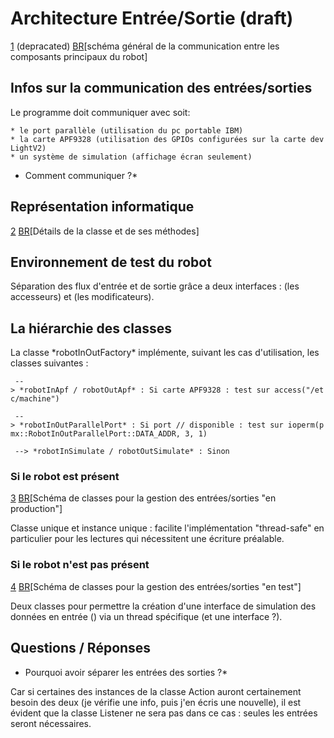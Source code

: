 = Architecture Entrée/Sortie (draft) =

[https://sites.google.com/site/pmrobotix/home/wiki-img/DevArchInOut_general.png?attredirects=0]
(depracated)
[[BR]][schéma général de la communication entre les composants principaux du robot]

== Infos sur la communication des entrées/sorties ==

Le programme doit communiquer avec soit:
 * le port parallèle (utilisation du pc portable IBM)
 * la carte APF9328 (utilisation des GPIOs configurées sur la carte devLightV2)
 * un système de simulation (affichage écran seulement)

*Comment communiquer ?*

== Représentation informatique ==

[https://sites.google.com/site/pmrobotix/home/wiki-img/DevArchInOut_RobotInOut-details.png?attredirects=0]
[[BR]][Détails de la classe {{{RobotInOut}}} et de ses méthodes]

== Environnement de test du robot ==

Séparation des flux d'entrée et de sortie grâce a deux interfaces : {{{RobotIn}}} (les accesseurs) et {{{RobotOut}}} (les modificateurs).

== La hiérarchie des classes ==

La classe *robotInOutFactory* implémente, suivant les cas d'utilisation, les classes suivantes :

  --> *robotInApf / robotOutApf* : Si carte APF9328 : test sur access("/etc/machine")

  --> *robotInOutParallelPort* : Si port // disponible : test sur ioperm(pmx::RobotInOutParallelPort::DATA_ADDR, 3, 1)

  --> *robotInSimulate / robotOutSimulate* : Sinon


=== Si le robot est présent ===

[https://sites.google.com/site/pmrobotix/home/wiki-img/DevArchInOut_ArchInOutProd.png?attredirects=0]
[[BR]][Schéma de classes pour la gestion des entrées/sorties "en production"]

Classe unique et instance unique : facilite l'implémentation "thread-safe" en particulier pour les lectures qui nécessitent une écriture préalable.

=== Si le robot n'est pas présent ===

[https://sites.google.com/site/pmrobotix/home/wiki-img/DevArchInOut_ArchInOutTest.png?attredirects=0]
[[BR]][Schéma de classes pour la gestion des entrées/sorties "en test"]

Deux classes pour permettre la création d'une interface de simulation des données en entrée ({{{TestRobotIn}}}) via un thread spécifique (et une interface ?).

== Questions / Réponses ==

*Pourquoi avoir séparer les entrées des sorties ?*

Car si certaines des instances de la classe Action auront certainement besoin des deux (je vérifie une info, puis j'en écris une nouvelle), il est évident que la classe Listener ne sera pas dans ce cas : seules les entrées seront nécessaires.